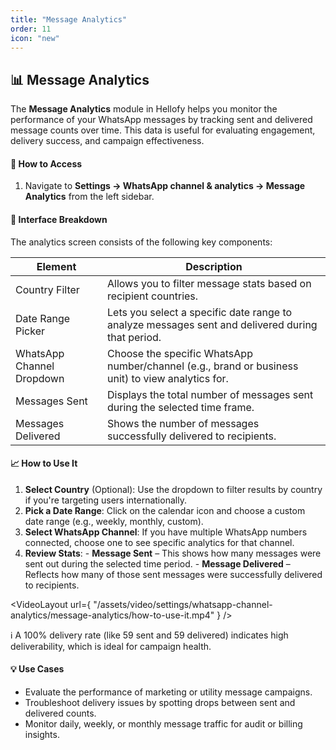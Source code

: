 ```yaml
---
title: "Message Analytics"
order: 11
icon: "new"
---
```


## 📊 Message Analytics

The **Message Analytics** module in Hellofy helps you monitor the performance of your WhatsApp messages by tracking sent and delivered message counts over time. This data is useful for evaluating engagement, delivery success, and campaign effectiveness.

#### 📍 How to Access

1. Navigate to **Settings → WhatsApp channel & analytics → Message Analytics** from the left sidebar.

#### 🧭 Interface Breakdown

The analytics screen consists of the following key components:

| Element                   | Description                                                                                       |
| ------------------------- | ------------------------------------------------------------------------------------------------- |
| Country Filter            | Allows you to filter message stats based on recipient countries.                                  |
| Date Range Picker         | Lets you select a specific date range to analyze messages sent and delivered during that period.  |
| WhatsApp Channel Dropdown | Choose the specific WhatsApp number/channel (e.g., brand or business unit) to view analytics for. |
| Messages Sent             | Displays the total number of messages sent during the selected time frame.                        |
| Messages Delivered        | Shows the number of messages successfully delivered to recipients.                                |

#### 📈 How to Use It

1. **Select Country** (Optional): Use the dropdown to filter results by country if you're targeting users internationally.
2. **Pick a Date Range**: Click on the calendar icon and choose a custom date range (e.g., weekly, monthly, custom).
3. **Select WhatsApp Channel**: If you have multiple WhatsApp numbers connected, choose one to see specific analytics for that channel.
4. **Review Stats**: - **Message Sent** – This shows how many messages were sent out during the selected time period. - **Message Delivered** – Reflects how many of those sent messages were successfully delivered to recipients.

<VideoLayout
  url={
    "/assets/video/settings/whatsapp-channel-analytics/message-analytics/how-to-use-it.mp4"
  }
/>

ℹ️ A 100% delivery rate (like 59 sent and 59 delivered) indicates high deliverability, which is ideal for campaign health.

#### 💡 Use Cases

- Evaluate the performance of marketing or utility message campaigns.
- Troubleshoot delivery issues by spotting drops between sent and delivered counts.
- Monitor daily, weekly, or monthly message traffic for audit or billing insights.
